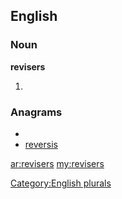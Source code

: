 ==English==

===Noun===
'''revisers'''

# {{plural of|[[reviser]]}}

===Anagrams===
* {{alphagram|eeirrssv}}
* [[reversis#English|reversis]]

[[Category:English plurals]]

[[ar:revisers]]
[[my:revisers]]